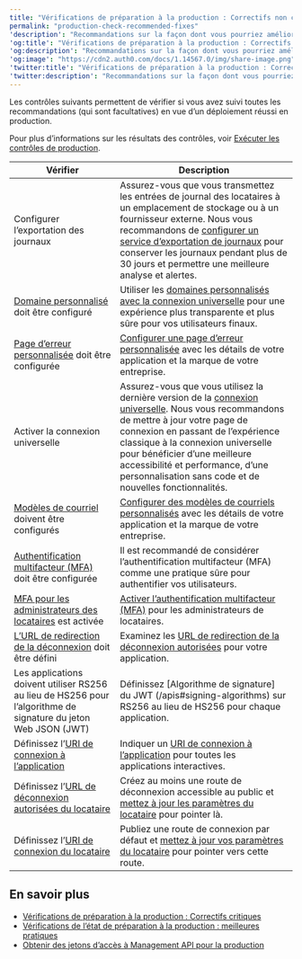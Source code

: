 ---
title: "Vérifications de préparation à la production : Correctifs non critiques"
permalink: "production-check-recommended-fixes"
'description': "Recommandations sur la façon dont vous pourriez améliorer votre application Auth0 avant le déploiement en production"
'og:title': "Vérifications de préparation à la production : Correctifs non critiques"
'og:description': "Recommandations sur la façon dont vous pourriez améliorer votre application Auth0 avant le déploiement en production"
'og:image': "https://cdn2.auth0.com/docs/1.14567.0/img/share-image.png"
'twitter:title': "Vérifications de préparation à la production : Correctifs non critiques"
'twitter:description': "Recommandations sur la façon dont vous pourriez améliorer votre application Auth0 avant le déploiement en production"
---

Les contrôles suivants permettent de vérifier si vous avez suivi toutes les recommandations (qui sont facultatives) en vue d’un déploiement réussi en production.

Pour plus d’informations sur les résultats des contrôles, voir [Exécuter les contrôles de production](/docs/fr-ca/deploy-monitor/pre-deployment-checks/how-to-run-production-checks).

<table class="table"><thead>
<tr>
<th>Vérifier</th>
<th>Description</th>
</tr>
</thead>
<tbody>
<tr>
<td>Configurer l’exportation des journaux</td>
<td>Assurez-vous que vous transmettez les entrées de journal des locataires à un emplacement de stockage ou à un fournisseur externe. Nous vous recommandons de <a href="https://auth0.com/docs/customize/log-streams">configurer un service d’exportation de journaux</a> pour conserver les journaux pendant plus de 30 jours et permettre une meilleure analyse et alertes.</td>
</tr>
<tr>
<td><a href="/docs/fr-ca/custom-domains">Domaine personnalisé</a> doit être configuré</td>
<td>Utiliser les <a href="https://manage.auth0.com/#/tenant/custom_domains">domaines personnalisés avec la connexion universelle</a> pour une expérience plus transparente et plus sûre pour vos utilisateurs finaux.</td>
</tr>
<tr>
<td><a href="/docs/fr-ca/universal-login/custom-error-pages">Page d’erreur personnalisée</a> doit être configurée</td>
<td><a href="https://manage.auth0.com/#/account">Configurer une page d’erreur personnalisée</a> avec les détails de votre application et la marque de votre entreprise.</td>
</tr>
<tr>
<td>Activer la connexion universelle</td>
<td>Assurez-vous que vous utilisez la dernière version de la <a href="https://auth0.com/docs/authenticate/login/auth0-universal-login/new-universal-login-vs-classic-universal-login">connexion universelle</a>. Nous vous recommandons de mettre à jour votre page de connexion en passant de l’expérience classique à la connexion universelle pour bénéficier d’une meilleure accessibilité et performance, d’une personnalisation sans code et de nouvelles fonctionnalités.</td>
</tr>
<tr>
<td><a href="/docs/fr-ca/email/custom">Modèles de courriel</a> doivent être configurés</td>
<td><a href="https://manage.auth0.com/#/emails">Configurer des modèles de courriels personnalisés</a> avec les détails de votre application et la marque de votre entreprise.</td>
</tr>
<tr>
<td><a href="/docs/fr-ca/mfa">Authentification multifacteur (MFA)</a> doit être configurée</td>
<td>Il est recommandé de considérer l’authentification multifacteur (MFA) comme une pratique sûre pour authentifier vos utilisateurs.</td>
</tr>
<tr>
<td><a href="/docs/fr-ca/tutorials/manage-dashboard-admins">MFA pour les administrateurs des locataires</a> est activée</td>
<td><a href="https://manage.auth0.com/#/account/admins">Activer l’authentification multifacteur (MFA)</a> pour les administrateurs de locataires.</td>
</tr>
<tr>
<td><a href="/docs/fr-ca/logout#set-the-allowed-logout-urls-at-the-account-level">L’URL de redirection de la déconnexion</a> doit être défini</td>
<td>Examinez les <a href="https://manage.auth0.com/#/account/advanced">URL de redirection de la déconnexion autorisées</a> pour votre application.</td>
</tr>
<tr>
<td>Les applications doivent utiliser RS256 au lieu de HS256 pour l’algorithme de signature du jeton Web JSON (JWT)</td>
<td>Définissez [Algorithme de signature] du JWT (/apis#signing-algorithms) sur RS256 au lieu de HS256 pour chaque application.</td>
</tr>
<tr>
<td>Définissez l’<a href="https://auth0.com/docs/get-started/applications/application-settings#application-uris">URI de connexion à l’application</a></td>
<td>Indiquer un <a href="https://auth0.com/docs/get-started/applications/application-settings#application-uris">URI de connexion à l’application</a> pour toutes les applications interactives.</td>
</tr>
<tr>
<td>Définissez l’<a href="https://auth0.com/docs/get-started/applications/application-settings#application-uris">URL de déconnexion autorisées du locataire</a></td>
<td>Créez au moins une route de déconnexion accessible au public et <a href="https://auth0.com/docs/get-started/applications/application-settings#application-uris">mettez à jour les paramètres du locataire</a> pour pointer là.</td>
</tr>
<tr>
<td>Définissez l’<a href="https://auth0.com/docs/get-started/tenant-settings#login-and-logout">URI de connexion du locataire</a></td>
<td>Publiez une route de connexion par défaut et <a href="https://auth0.com/docs/get-started/tenant-settings#login-and-logout">mettez à jour vos paramètres du locataire</a> pour pointer vers cette route.</td>
</tr>
</tbody>
</table>

## En savoir plus

* [Vérifications de préparation à la production : Correctifs critiques](/docs/fr-ca/deploy-monitor/pre-deployment-checks/production-check-required-fixes)
* [Vérifications de l’état de préparation à la production : meilleures pratiques](/docs/fr-ca/deploy-monitor/pre-deployment-checks/production-checks-best-practices)
* [Obtenir des jetons d’accès à Management API pour la production](/docs/fr-ca/secure/tokens/access-tokens/management-api-access-tokens/get-management-api-access-tokens-for-production)